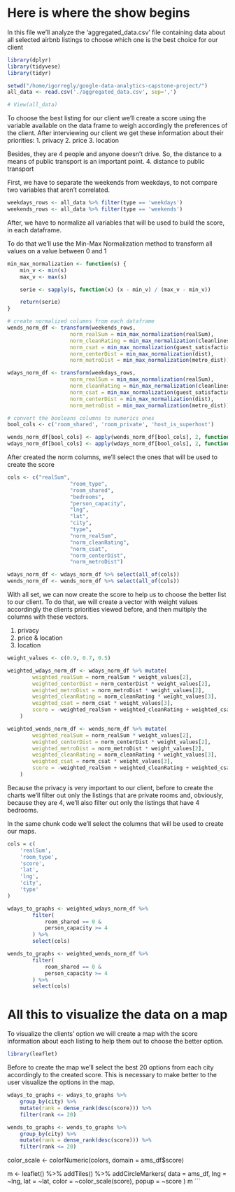 # Here is where the show begins

In this file we'll analyze the 'aggregated_data.csv' file containing data about all
selected airbnb listings to choose which one is the best choice for our client

```r
library(dplyr)
library(tidyvese)
library(tidyr)

setwd("/home/igorregly/google-data-analytics-capstone-project/")
all_data <- read.csv('./aggregated_data.csv', sep=',')

# View(all_data)
```

To choose the best listing for our client we'll create a score using the variable available on the data frame to weigh accordingly the preferences of the client.
After interviewing our client we get these information about their priorities:
1. privacy
2. price
3. location

Besides, they are 4 people and anyone doesn't drive. So, the distance to a means of public transport is an important point.
4. distance to public transport

First, we have to separate the weekends from weekdays, to not compare two variables that aren't correlated.
```r
weekdays_rows <- all_data %>% filter(type == 'weekdays')
weekends_rows <- all_data %>% filter(type == 'weekends')
```

After, we have to normalize all variables that will be used to build the score, in each dataframe.

To do that we'll use the Min-Max Normalization method to transform all values on a value between 0 and 1
```r
min_max_normalization <- function(s) {
    min_v <- min(s)
    max_v <- max(s)

    serie <- sapply(s, function(x) (x - min_v) / (max_v - min_v))

    return(serie)
}

# create normalized columns from each dataframe
wends_norm_df <- transform(weekends_rows,
                    norm_realSum = min_max_normalization(realSum),
                    norm_cleanRating = min_max_normalization(cleanliness_rating),
                    norm_csat = min_max_normalization(guest_satisfaction_overall),
                    norm_centerDist = min_max_normalization(dist),
                    norm_metroDist = min_max_normalization(metro_dist))

wdays_norm_df <- transform(weekdays_rows,
                    norm_realSum = min_max_normalization(realSum),
                    norm_cleanRating = min_max_normalization(cleanliness_rating),
                    norm_csat = min_max_normalization(guest_satisfaction_overall),
                    norm_centerDist = min_max_normalization(dist),
                    norm_metroDist = min_max_normalization(metro_dist))

# convert the booleans columns to numerics ones
bool_cols <- c('room_shared', 'room_private', 'host_is_superhost')

wends_norm_df[bool_cols] <- apply(wends_norm_df[bool_cols], 2, function(x) as.numeric(as.logical(x)))
wdays_norm_df[bool_cols] <- apply(wdays_norm_df[bool_cols], 2, function(x) as.numeric(as.logical(x)))
```

After created the norm columns, we'll select the ones that will be used to create the score
```r
cols <- c("realSum",
                    "room_type",
                    "room_shared",
                    "bedrooms",
                    "person_capacity",
                    "lng",
                    "lat",
                    "city",
                    "type",
                    "norm_realSum",
                    "norm_cleanRating",
                    "norm_csat",
                    "norm_centerDist",
                    "norm_metroDist")

wdays_norm_df <- wdays_norm_df %>% select(all_of(cols))
wends_norm_df <- wends_norm_df %>% select(all_of(cols))
```

With all set, we can now create the score to help us to choose the better list to our client.
To do that, we will create a vector with weight values accordingly the clients priorities viewed before, and then multiply the columns with these vectors.

1. privacy
2. price & location
3. location

```r
weight_values <- c(0.9, 0.7, 0.5)

weighted_wdays_norm_df <- wdays_norm_df %>% mutate(
        weighted_realSum = norm_realSum * weight_values[2],
        weighted_centerDist = norm_centerDist * weight_values[2],
        weighted_metroDist = norm_metroDist * weight_values[2],
        weighted_cleanRating = norm_cleanRating * weight_values[3],
        weighted_csat = norm_csat * weight_values[3],
        score = -weighted_realSum + weighted_cleanRating + weighted_csat -weighted_centerDist -weighted_metroDist
    )

weighted_wends_norm_df <- wends_norm_df %>% mutate(
        weighted_realSum = norm_realSum * weight_values[2],
        weighted_centerDist = norm_centerDist * weight_values[2],
        weighted_metroDist = norm_metroDist * weight_values[2],
        weighted_cleanRating = norm_cleanRating * weight_values[3],
        weighted_csat = norm_csat * weight_values[3],
        score = -weighted_realSum + weighted_cleanRating + weighted_csat -weighted_centerDist -weighted_metroDist
    )
```

Because the privacy is very important to our client, before to create the charts we'll filter out only the listings that are private rooms and, obviously, because they are 4,
we'll also filter out only the listings that have 4 bedrooms.

In the same chunk code we'll select the columns that will be used to create our maps.

```r
cols = c(
    'realSum',
    'room_type',
    'score',
    'lat',
    'lng',
    'city',
    'type'
)

wdays_to_graphs <- weighted_wdays_norm_df %>%
        filter(
            room_shared == 0 &
            person_capacity >= 4
        ) %>%
        select(cols)

wends_to_graphs <- weighted_wends_norm_df %>%
        filter(
            room_shared == 0 &
            person_capacity >= 4
        ) %>%
        select(cols)
```

# All this to visualize the data on a map
To visualize the clients' option we will create a map with the score information about each listing to help them out to choose the better option.

```r
library(leaflet)
```

Before to create the map we'll select the best 20 options from each city accordingly to the created score. This is necessary 
to make better to the user visualize the options in the map.
```r
wdays_to_graphs <- wdays_to_graphs %>%
    group_by(city) %>%
    mutate(rank = dense_rank(desc(score))) %>%
    filter(rank <= 20)

wends_to_graphs <- wends_to_graphs %>%
    group_by(city) %>%
    mutate(rank = dense_rank(desc(score))) %>%
    filter(rank <= 20)
```

color_scale <- colorNumeric(colors,
                            domain = ams_df$score)

m <- leaflet() %>%
    addTiles() %>%
    addCircleMarkers(
        data = ams_df,
        lng = ~lng,
        lat = ~lat,
        color = ~color_scale(score),
        popup = ~score
    )
m
```